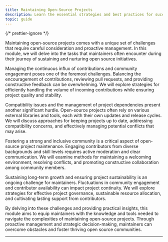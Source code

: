 ```yaml
---
title: Maintaining Open-Source Projects
description: Learn the essential strategies and best practices for successfully maintaining open-source projects. Master project management and community engagement.
topic: guide
---
```



{/* prettier-ignore */}
<p class="lead">Maintaining open-source projects comes with a unique set of challenges that require careful consideration and proactive management. In this module, we will delve into the tasks that maintainers often encounter during their journey of sustaining and nurturing open source initiatives.</p>

Managing the continuous influx of contributions and community engagement poses one of the foremost challenges. Balancing the encouragement of contributions, reviewing pull requests, and providing constructive feedback can be overwhelming. We will explore strategies for efficiently handling the volume of incoming contributions while ensuring project quality and stability.

Compatibility issues and the management of project dependencies present another significant hurdle. Open-source projects often rely on various external libraries and tools, each with their own updates and release cycles. We will discuss approaches for keeping projects up to date, addressing compatibility concerns, and effectively managing potential conflicts that may arise.

Fostering a strong and inclusive community is a critical aspect of open-source project maintenance. Engaging contributors from diverse backgrounds and skill levels requires active moderation and clear communication. We will examine methods for maintaining a welcoming environment, resolving conflicts, and promoting constructive collaboration among community members.

Sustaining long-term growth and ensuring project sustainability is an ongoing challenge for maintainers. Fluctuations in community engagement and contributor availability can impact project continuity. We will explore strategies for effective project governance, sustainable resource allocation, and cultivating lasting support from contributors.

By delving into these challenges and providing practical insights, this module aims to equip maintainers with the knowledge and tools needed to navigate the complexities of maintaining open-source projects. Through proactive management and strategic decision-making, maintainers can overcome obstacles and foster thriving open source communities.

---

<GuideReadingTime />
